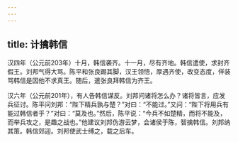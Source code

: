 ```yaml
---
---
---
```

title: 计擒韩信
---



汉四年（公元前203年）十月，韩信袭齐。十一月，尽有齐地。韩信遣使，求封齐假王。刘邦气得大骂。陈平和张良踢其脚，汉王领悟，厚遇齐使，改变态度，佯装骂韩信是因他不求真王。随后，遣张良拜韩信为齐王。

汉六年（公元前201年），有人告韩信谋反。刘邦问诸将怎么办？诸将皆言，应发兵征讨。陈平问刘邦：“陛下精兵孰与楚？”对曰：“不能过。”又问：“陛下将用兵有能过韩信者乎？”对曰：“莫及也。”然后，陈平说：“今兵不如楚精，而将不能及，而举兵攻之，是趣之战也。”他建议刘邦伪游云梦，会诸侯于陈，智擒韩信。刘邦纳其策。韩信郊迎。刘邦使武士缚之，载之后车。